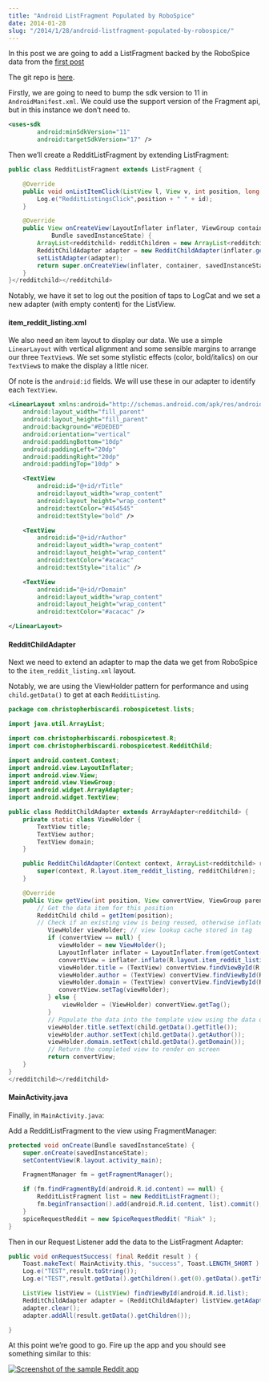 ```yaml
---
title: "Android ListFragment Populated by RoboSpice"
date: 2014-01-28
slug: "/2014/1/28/android-listfragment-populated-by-robospice/"
---
```


In this post we are going to add a ListFragment backed by
the RoboSpice data from the
[first post](http://www.christopherbiscardi.com/2014/01/27/android-robospice-with-googlehttpclient/)

The git repo is
[here](https://github.com/ChristopherBiscardi/robospice-googlehttpclient-example/tree/8f64ab7d761d095737811018624b0da31b6e4b7b).

Firstly, we are going to need to bump the sdk version to 11
in `AndroidManifest.xml`. We could use the support version
of the Fragment api, but in this instance we don’t need to.

```xml
<uses-sdk
        android:minSdkVersion="11"
        android:targetSdkVersion="17" />
```

Then we’ll create a RedditListFragment by extending
ListFragment:

```java
public class RedditListFragment extends ListFragment {

    @Override
    public void onListItemClick(ListView l, View v, int position, long id) {
        Log.e("RedditListingsClick",position + " " + id);
    }

    @Override
    public View onCreateView(LayoutInflater inflater, ViewGroup container,
            Bundle savedInstanceState) {
        ArrayList<redditchild> redditChildren = new ArrayList<redditchild>();
        RedditChildAdapter adapter = new RedditChildAdapter(inflater.getContext(), redditChildren);
        setListAdapter(adapter);
        return super.onCreateView(inflater, container, savedInstanceState);
    }
}</redditchild></redditchild>
```

Notably, we have it set to log out the position of taps to
LogCat and we set a new adapter (with empty content) for the
ListView.

#### item_reddit_listing.xml

We also need an item layout to display our data. We use a
simple `LinearLayout` with vertical alignment and some
sensible margins to arrange our three `TextView`s. We set
some stylistic effects (color, bold/italics) on our
`TextView`s to make the display a little nicer.

Of note is the `android:id` fields. We will use these in our
adapter to identify each `TextView`.

```xml
<LinearLayout xmlns:android="http://schemas.android.com/apk/res/android"
    android:layout_width="fill_parent"
    android:layout_height="fill_parent"
    android:background="#EDEDED"
    android:orientation="vertical"
    android:paddingBottom="10dp"
    android:paddingLeft="20dp"
    android:paddingRight="20dp"
    android:paddingTop="10dp" >

    <TextView
        android:id="@+id/rTitle"
        android:layout_width="wrap_content"
        android:layout_height="wrap_content"
        android:textColor="#454545"
        android:textStyle="bold" />

    <TextView
        android:id="@+id/rAuthor"
        android:layout_width="wrap_content"
        android:layout_height="wrap_content"
        android:textColor="#acacac"
        android:textStyle="italic" />

    <TextView
        android:id="@+id/rDomain"
        android:layout_width="wrap_content"
        android:layout_height="wrap_content"
        android:textColor="#acacac" />

</LinearLayout>
```

#### RedditChildAdapter

Next we need to extend an adapter to map the data we get
from RoboSpice to the `item_reddit_listing.xml` layout.

Notably, we are using the ViewHolder pattern for performance
and using `child.getData()` to get at each `RedditListing`.

```java
package com.christopherbiscardi.robospicetest.lists;

import java.util.ArrayList;

import com.christopherbiscardi.robospicetest.R;
import com.christopherbiscardi.robospicetest.RedditChild;

import android.content.Context;
import android.view.LayoutInflater;
import android.view.View;
import android.view.ViewGroup;
import android.widget.ArrayAdapter;
import android.widget.TextView;

public class RedditChildAdapter extends ArrayAdapter<redditchild> {
    private static class ViewHolder {
        TextView title;
        TextView author;
        TextView domain;
    }

    public RedditChildAdapter(Context context, ArrayList<redditchild> redditChildren) {
        super(context, R.layout.item_reddit_listing, redditChildren);
    }

    @Override
    public View getView(int position, View convertView, ViewGroup parent) {
        // Get the data item for this position
        RedditChild child = getItem(position);
        // Check if an existing view is being reused, otherwise inflate the view
           ViewHolder viewHolder; // view lookup cache stored in tag
           if (convertView == null) {
              viewHolder = new ViewHolder();
              LayoutInflater inflater = LayoutInflater.from(getContext());
              convertView = inflater.inflate(R.layout.item_reddit_listing, null);
              viewHolder.title = (TextView) convertView.findViewById(R.id.rTitle);
              viewHolder.author = (TextView) convertView.findViewById(R.id.rAuthor);
              viewHolder.domain = (TextView) convertView.findViewById(R.id.rDomain);
              convertView.setTag(viewHolder);
           } else {
               viewHolder = (ViewHolder) convertView.getTag();
           }
           // Populate the data into the template view using the data object
           viewHolder.title.setText(child.getData().getTitle());
           viewHolder.author.setText(child.getData().getAuthor());
           viewHolder.domain.setText(child.getData().getDomain());
           // Return the completed view to render on screen
           return convertView;
    }
}
</redditchild></redditchild>
```

#### MainActivity.java

Finally, in `MainActivity.java`:

Add a RedditListFragment to the view using FragmentManager:

```java
protected void onCreate(Bundle savedInstanceState) {
    super.onCreate(savedInstanceState);
    setContentView(R.layout.activity_main);

    FragmentManager fm = getFragmentManager();

    if (fm.findFragmentById(android.R.id.content) == null) {
        RedditListFragment list = new RedditListFragment();
        fm.beginTransaction().add(android.R.id.content, list).commit();
    }
    spiceRequestReddit = new SpiceRequestReddit( "Riak" );
}
```

Then in our Request Listener add the data to the
ListFragment Adapter:

```java
public void onRequestSuccess( final Reddit result ) {
    Toast.makeText( MainActivity.this, "success", Toast.LENGTH_SHORT ).show();
    Log.e("TEST",result.toString());
    Log.e("TEST",result.getData().getChildren().get(0).getData().getTitle());

    ListView listView = (ListView) findViewById(android.R.id.list);
    RedditChildAdapter adapter = (RedditChildAdapter) listView.getAdapter();
    adapter.clear();
    adapter.addAll(result.getData().getChildren());

}
```

At this point we’re good to go. Fire up the app and you
should see something similar to this:

[![Screenshot of the sample Reddit app](http://res.cloudinary.com/diqzbm8lz/image/upload/h_300,w_188/v1428611518/Screenshot_2014-01-27-16-44-50_njyscb.png)](http://res.cloudinary.com/diqzbm8lz/image/upload/v1428611518/Screenshot_2014-01-27-16-44-50_njyscb.png)
